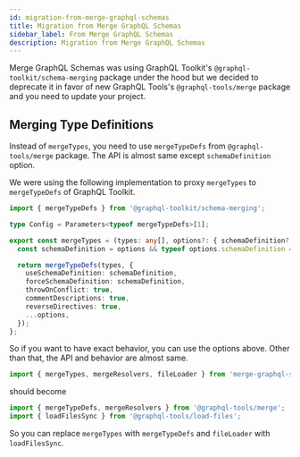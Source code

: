 ```yaml
---
id: migration-from-merge-graphql-schemas
title: Migration from Merge GraphQL Schemas
sidebar_label: From Merge GraphQL Schemas
description: Migration from Merge GraphQL Schemas
---
```


Merge GraphQL Schemas was using GraphQL Toolkit's `@graphql-toolkit/schema-merging` package under the hood but we decided to deprecate it in favor of new GraphQL Tools's `@graphql-tools/merge` package and you need to update your project.

## Merging Type Definitions

Instead of `mergeTypes`, you need to use `mergeTypeDefs` from `@graphql-tools/merge` package. The API is almost same except `schemaDefinition` option.

We were using the following implementation to proxy `mergeTypes` to `mergeTypeDefs` of GraphQL Toolkit.

```ts
import { mergeTypeDefs } from '@graphql-toolkit/schema-merging';

type Config = Parameters<typeof mergeTypeDefs>[1];

export const mergeTypes = (types: any[], options?: { schemaDefinition?: boolean; all?: boolean } & Partial<Config>) => {
  const schemaDefinition = options && typeof options.schemaDefinition === 'boolean' ? options.schemaDefinition : true;

  return mergeTypeDefs(types, {
    useSchemaDefinition: schemaDefinition,
    forceSchemaDefinition: schemaDefinition,
    throwOnConflict: true,
    commentDescriptions: true,
    reverseDirectives: true,
    ...options,
  });
};
```

So if you want to have exact behavior, you can use the options above. Other than that, the API and behavior are almost same.

```ts
import { mergeTypes, mergeResolvers, fileLoader } from 'merge-graphql-schemas';
```

should become

```ts
import { mergeTypeDefs, mergeResolvers } from '@graphql-tools/merge';
import { loadFilesSync } from '@graphql-tools/load-files';
```

So you can replace `mergeTypes` with `mergeTypeDefs` and `fileLoader` with `loadFilesSync`.
